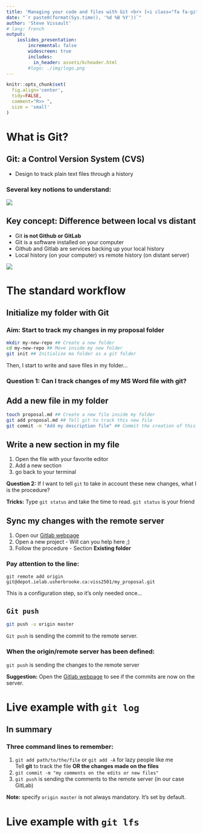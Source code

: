 ```yaml
---
title: 'Managing your code and files with Git <br> [<i class="fa fa-github" aria-hidden="true"></i>](https://github.com/SteveViss/Talk_GitLFS)'
date: "`r paste0(format(Sys.time(), '%d %B %Y'))`"
author: 'Steve Vissault'
# lang: french
output:
    ioslides_presentation:
        incremental: false
        widescreen: true
        includes:
          in_header: assets/kcheader.html  
        #logo: ./img/logo.png
---
```



```r
knitr::opts_chunk$set(
  fig.align='center',
  tidy=FALSE,
  comment="R>> ",
  size = 'small'
)
```

# What is Git?

## Git: a Control Version System (CVS)

- Design to track plain text files through a history

### Several key notions to understand:

![](assets/img/git_1.png)

## Key concept: Difference between local vs distant

- Git **is not Github or GitLab**
- Git is a software installed on your computer
- Github and Gitlab are services backing up your local history
- Local history (on your computer) vs remote history (on distant server)

![](assets/img/git_1.png)

# The standard workflow

## Initialize my folder with Git

### Aim: Start to track my changes in my proposal folder

```bash
mkdir my-new-repo ## Create a new folder
cd my-new-repo ## Move inside my new folder
git init ## Initialize ma folder as a git folder
```

Then, I start to write and save files in my folder...

### Question 1: Can I track changes of my MS Word file with git?

## Add a new file in my folder

```bash
touch proposal.md ## Create a new file inside my folder
git add proposal.md ## Tell git to track this new file
git commit -m "Add my description file" ## Commit the creation of this new file
```

## Write a new section in my file

1. Open the file with your favorite editor
2. Add a new section
3. go back to your terminal

**Question 2:** If I want to tell `git` to take in account these new changes, what I is the procedure?

**Tricks:** Type `git status` and take the time to read. `git status` is your friend

## Sync my changes with the remote server

1. Open our [Gitlab webpage](https://depot.ielab.usherbrooke.ca/)
2. Open a new project - Will can you help here ;)
3. Follow the procedure - Section **Existing folder**

### Pay attention to the line:

```
git remote add origin git@depot.ielab.usherbrooke.ca:viss2501/my_proposal.git
```

This is a configuration step, so it's only needed once...

## `Git push`

```bash
git push -u origin master
```

`Git push` is sending the commit to the remote server.

### When the origin/remote server has been defined:

`git push` is sending the changes to the remote server

**Suggestion:** Open the [Gitlab webpage](https://depot.ielab.usherbrooke.ca/) to see if the commits are now on the server.

# Live example with `git log`

## In summary

### Three command lines to remember:

1. `git add path/to/the/file` or `git add -A` for lazy people like me  
Tell **git** to track the file **OR the changes made on the files**
2. `git commit -m "my comments on the edits or new files"`
3. `git push` is sending the comments to the remote server (in our case GitLab)

**Note:** specify `origin master` is not always mandatory. It's set by default.

# Live example with `git lfs`
